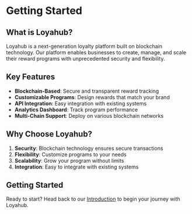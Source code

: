 # Getting Started

## What is Loyahub?

Loyahub is a next-generation loyalty platform built on blockchain technology. Our platform enables businesses to create, manage, and scale their reward programs with unprecedented security and flexibility.

## Key Features

- **Blockchain-Based**: Secure and transparent reward tracking
- **Customizable Programs**: Design rewards that match your brand
- **API Integration**: Easy integration with existing systems
- **Analytics Dashboard**: Track program performance
- **Multi-Chain Support**: Deploy on various blockchain networks

## Why Choose Loyahub?

1. **Security**: Blockchain technology ensures secure transactions
2. **Flexibility**: Customize programs to your needs
3. **Scalability**: Grow your program without limits
4. **Integration**: Easy to integrate with existing systems

## Getting Started

Ready to start? Head back to our [Introduction](/blockchain/projects/loyahub/introduction) to begin your journey with Loyahub. 